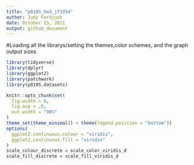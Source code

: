 ```yaml
---
title: "p8105_hw3_jf3354"
author: Judy Fordjuoh
date: October 15, 2021
output: github_document
---
```


#Loading all the librarys/setting the themes,color schemes, and the graph output sizes 
```r
library(tidyverse)
library(dplyr)
library(ggplot2)
library(patchwork)
library(p8105.datasets)

knitr::opts_chunk$set(
  fig.width = 6,
  fig.asp = .6,
  out.width = "90%"
)
theme_set(theme_minimal() + theme(legend.position = "bottom"))
options(
  ggplot2.continuous.colour = "viridis",
  ggplot2.continuous.fill = "viridis"
)
scale_colour_discrete = scale_color_viridis_d
scale_fill_discrete = scale_fill_viridis_d
```
